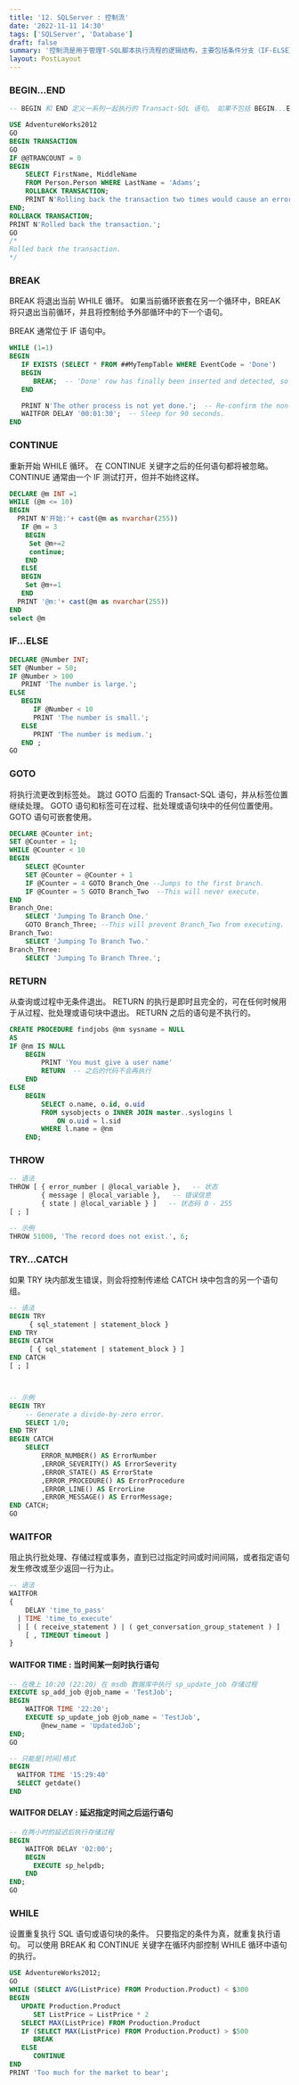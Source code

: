 ```yaml
---
title: '12. SQLServer : 控制流'
date: '2022-11-11 14:30'
tags: ['SQLServer', 'Database']
draft: false
summary: '控制流是用于管理T-SQL脚本执行流程的逻辑结构，主要包括条件分支（IF-ELSE）、循环（WHILE）、异常处理（TRY-CATCH）等。它使开发者能够实现复杂的业务逻辑，如根据条件执行不同操作（IF）、重复处理数据（WHILE）或捕获运行时错误（TRY-CATCH）。'
layout: PostLayout
---
```

<TOCInline toc={props.toc} />

### BEGIN...END


```SQL
-- BEGIN 和 END 定义一系列一起执行的 Transact-SQL 语句。 如果不包括 BEGIN...END 块，则将执行两个 ROLLBACK TRANSACTION 语句，并返回两条 PRINT 消息

USE AdventureWorks2012
GO  
BEGIN TRANSACTION
GO  
IF @@TRANCOUNT = 0  
BEGIN  
    SELECT FirstName, MiddleName   
    FROM Person.Person WHERE LastName = 'Adams';
    ROLLBACK TRANSACTION;
    PRINT N'Rolling back the transaction two times would cause an error.';
END;
ROLLBACK TRANSACTION;
PRINT N'Rolled back the transaction.';
GO  
/*  
Rolled back the transaction.  
*/  
```



### BREAK


BREAK 将退出当前 WHILE 循环。 如果当前循环嵌套在另一个循环中，BREAK 将只退出当前循环，并且将控制给予外部循环中的下一个语句。

BREAK 通常位于 IF 语句中。




```SQL
WHILE (1=1)
BEGIN
   IF EXISTS (SELECT * FROM ##MyTempTable WHERE EventCode = 'Done')
   BEGIN
      BREAK;  -- 'Done' row has finally been inserted and detected, so end this loop.
   END

   PRINT N'The other process is not yet done.';  -- Re-confirm the non-done status to the console.
   WAITFOR DELAY '00:01:30';  -- Sleep for 90 seconds.
END
```



### CONTINUE 

重新开始 WHILE 循环。 在 CONTINUE 关键字之后的任何语句都将被忽略。 CONTINUE 通常由一个 IF 测试打开，但并不始终这样。

```SQL
DECLARE @m INT =1
WHILE (@m <= 10)
BEGIN
  PRINT N'开始:'+ cast(@m as nvarchar(255)) 
   IF @m = 3 
    BEGIN
	 Set @m+=2
	 continue;
	END
   ELSE 
   BEGIN
    Set @m+=1
   END
  PRINT '@m:'+ cast(@m as nvarchar(255)) 
END
select @m 
```


### IF...ELSE 



```SQL
DECLARE @Number INT;  
SET @Number = 50;  
IF @Number > 100  
   PRINT 'The number is large.';  
ELSE   
   BEGIN  
      IF @Number < 10  
      PRINT 'The number is small.';  
   ELSE  
      PRINT 'The number is medium.';  
   END ;  
GO  
```


###  GOTO


将执行流更改到标签处。 跳过 GOTO 后面的 Transact-SQL 语句，并从标签位置继续处理。 GOTO 语句和标签可在过程、批处理或语句块中的任何位置使用。 GOTO 语句可嵌套使用。




```SQL
DECLARE @Counter int;  
SET @Counter = 1;  
WHILE @Counter < 10  
BEGIN   
    SELECT @Counter  
    SET @Counter = @Counter + 1  
    IF @Counter = 4 GOTO Branch_One --Jumps to the first branch.  
    IF @Counter = 5 GOTO Branch_Two  --This will never execute.  
END  
Branch_One:  
    SELECT 'Jumping To Branch One.'  
    GOTO Branch_Three; --This will prevent Branch_Two from executing.  
Branch_Two:  
    SELECT 'Jumping To Branch Two.'  
Branch_Three:  
    SELECT 'Jumping To Branch Three.';  
```



### RETURN 



从查询或过程中无条件退出。 RETURN 的执行是即时且完全的，可在任何时候用于从过程、批处理或语句块中退出。 RETURN 之后的语句是不执行的。


```SQL
CREATE PROCEDURE findjobs @nm sysname = NULL  
AS   
IF @nm IS NULL  
    BEGIN  
        PRINT 'You must give a user name'  
        RETURN  -- 之后的代码不会再执行
    END  
ELSE  
    BEGIN  
        SELECT o.name, o.id, o.uid  
        FROM sysobjects o INNER JOIN master..syslogins l  
            ON o.uid = l.sid  
        WHERE l.name = @nm  
    END;  
```


### THROW

```SQL
-- 语法
THROW [ { error_number | @local_variable },   -- 状态
        { message | @local_variable },   -- 错误信息
        { state | @local_variable } ]   -- 状态码 0 - 255
[ ; ]  

-- 示例
THROW 51000, 'The record does not exist.', 6;  
```



### TRY...CATCH



 如果 TRY 块内部发生错误，则会将控制传递给 CATCH 块中包含的另一个语句组。

```SQL
-- 语法 
BEGIN TRY  
     { sql_statement | statement_block }  
END TRY  
BEGIN CATCH  
     [ { sql_statement | statement_block } ]  
END CATCH  
[ ; ]  



-- 示例
BEGIN TRY  
    -- Generate a divide-by-zero error.  
    SELECT 1/0;  
END TRY  
BEGIN CATCH  
    SELECT  
        ERROR_NUMBER() AS ErrorNumber  
        ,ERROR_SEVERITY() AS ErrorSeverity  
        ,ERROR_STATE() AS ErrorState  
        ,ERROR_PROCEDURE() AS ErrorProcedure  
        ,ERROR_LINE() AS ErrorLine  
        ,ERROR_MESSAGE() AS ErrorMessage;  
END CATCH;  
GO   
```



### WAITFOR

阻止执行批处理、存储过程或事务，直到已过指定时间或时间间隔，或者指定语句发生修改或至少返回一行为止。

```SQL
-- 语法 
WAITFOR   
{  
    DELAY 'time_to_pass'   
  | TIME 'time_to_execute'   
  | [ ( receive_statement ) | ( get_conversation_group_statement ) ]   
    [ , TIMEOUT timeout ]  
}  

```

#### WAITFOR TIME : 当时间某一刻时执行语句


```SQL
-- 在晚上 10:20 (22:20) 在 msdb 数据库中执行 sp_update_job 存储过程
EXECUTE sp_add_job @job_name = 'TestJob';  
BEGIN  
    WAITFOR TIME '22:20';  
    EXECUTE sp_update_job @job_name = 'TestJob',  
        @new_name = 'UpdatedJob';  
END;  
GO 
```
```SQL
-- 只能是[时间]格式 
BEGIN
  WAITFOR TIME '15:29:40'
  SELECT getdate()
END
```



#### WAITFOR DELAY : 延迟指定时间之后运行语句


```SQL
-- 在两小时的延迟后执行存储过程
BEGIN  
    WAITFOR DELAY '02:00';  
    BEGIN
      EXECUTE sp_helpdb;  
    END
END;  
GO  
``` 


### WHILE

设置重复执行 SQL 语句或语句块的条件。 只要指定的条件为真，就重复执行语句。 可以使用 BREAK 和 CONTINUE 关键字在循环内部控制 WHILE 循环中语句的执行。

```SQL
USE AdventureWorks2012;  
GO  
WHILE (SELECT AVG(ListPrice) FROM Production.Product) < $300  
BEGIN  
   UPDATE Production.Product  
      SET ListPrice = ListPrice * 2  
   SELECT MAX(ListPrice) FROM Production.Product  
   IF (SELECT MAX(ListPrice) FROM Production.Product) > $500  
      BREAK  
   ELSE  
      CONTINUE  
END  
PRINT 'Too much for the market to bear';
```









